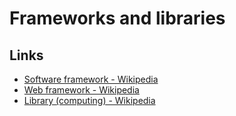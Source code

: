 # Frameworks and libraries

## Links

- [Software framework - Wikipedia](https://en.wikipedia.org/wiki/Software_framework)
- [Web framework - Wikipedia](https://en.wikipedia.org/wiki/Web_framework)
- [Library (computing) - Wikipedia](<https://en.wikipedia.org/wiki/Library_(computing)>)

